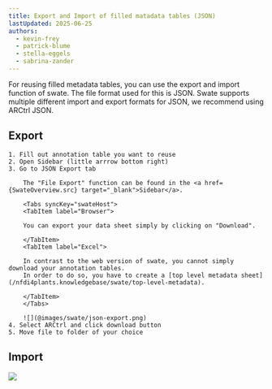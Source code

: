 ```yaml
---
title: Export and Import of filled matadata tables (JSON)
lastUpdated: 2025-06-25
authors: 
  - kevin-frey
  - patrick-blume
  - stella-eggels
  - sabrina-zander
---
```



For reusing filled metadata tables, you can use the export and import function of swate. The file format used for this is JSON. Swate supports multiple different import and export formats for JSON, we recommend using ARCtrl JSON. 

## Export

<Steps>

    1. Fill out annotation table you want to reuse 
    2. Open Sidebar (little arrrow bottom right) 
    3. Go to JSON Export tab
    
        The "File Export" function can be found in the <a href={SwateOverview.src} target="_blank">Sidebar</a>.

        <Tabs syncKey="swateHost">
        <TabItem label="Browser">

        You can export your data sheet simply by clicking on "Download".

        </TabItem>
        <TabItem label="Excel">

        In contrast to the web version of swate, you cannot simply download your annotation tables.
        In order to do so, you have to create a [top level metadata sheet](/nfdi4plants.knowledgebase/swate/top-level-metadata).

        </TabItem>
        </Tabs>

        ![](@images/swate/json-export.png)
    4. Select ARCtrl and click download button
    5. Move file to folder of your choice 
    
</Steps>


## Import 

![](@images/swate/json-import.png)

